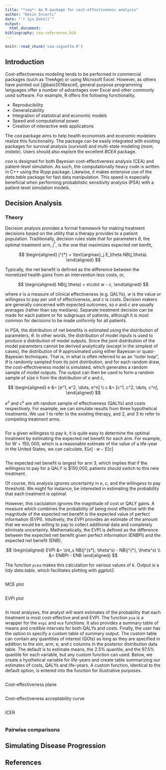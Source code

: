 ```yaml
---
title: "*cea*: An R package for cost-effectiveness analysis"
author: "Devin Incerti"
date: "`r Sys.Date()`"
output: 
  html_document:
bibliography: cea-references.bib
---
```


```r
knitr::read_chunk('cea-vignette.R')
```

## Introduction
Cost-effectiveness modeling tends to be performed in commercial packages (such as TreeAge) or using Microsoft Excel. However, as others have pointed out [@baio2016excel], general purpose programming languages offer a number of advantages over Excel and other commonly used software. For example, R offers the following functionality.

* Reproducibility
* Generalizability
* Integration of statistical and economic models
* Speed and computational power
* Creation of interactive web applications

The *cea* package aims to help health economists and economic modelers realize this functionality. The package can be easily integrated with existing packages for survival analysis (*survival*) and multi-state modeling (*msm*, *mstate*). Users should also explore the excellent *BCEA* package. 

*cea* is designed for both Bayesian cost-effectiveness analysis (CEA) and patient-level simulation. As such, the computationally heavy code is written in C++ using the *Rcpp* package. Likewise, it makes extensive use of the *data.table* package for fast data manipulation. This speed is especially beneficial when performing probabilistic sensitivity analysis (PSA) with a patient-level simulation models.


## Decision Analysis

### Theory
Decision analysis provides a formal framework for making treatment decisions based on the utility that a therapy provides to a patient population. Traditionally, decision rules state that for parameters $\theta$, the optimal treatment arm, $j^{*}$, is the one that maximizes expected net benfit,

$$
\begin{aligned}
j^{*} = \text{argmax}_j E_\theta NB(j,\theta).
\end{aligned}
$$

Typically, the net benefit is defined as the difference between the monetized health gains from an intervention less costs, or,

$$
\begin{aligned}
NB(j,\theta) = e\cdot w - c,
\end{aligned}
$$

where $e$ is a measure of clinical effectiveness (e.g. QALYs), $w$ is the value or willingess to pay per unit of effectiveness, and c is costs. Decision makers are generally concerned with expected outcomes, so $e$ and $c$ are usually averages (rather than say medians). Separate treatment decision can be made for each patient or for subgroups of patients, although it is most common for decisions to be made uniformly for all patients. 

In PSA, the distribution of net benefits is estimated using the distribution of parameters, $\theta$. In other words, the distribution of model inputs is used to produce a distribution of model outputs. Since the joint distribution of the model parameters cannot be derived analytically (except in the simplest of cases), the distribution of $\theta$ approximated using either Bayesian or quasi-Bayesian techniques. That is, in what is often referred to as an "outer loop", $\theta$ is randomly sampled from its joint distribution, and for each random draw, the cost-effectiveness model is simulated, which generates a random sample of model outputs. The output can then be used to form a random sample of size n from the distribution of $e$ and $c$,

$$
\begin{aligned}
e &= [e^1, e^2, \dots, e^n] \\
c &= [c^1, c^2, \dots, c^n],
\end{aligned}
$$

$e^s$ and $c^s$ are $s$th random sample of effectiveness (QALYs) and costs respectively. For example, we can simulate results from three hypothetical treatments. We use $1$ to refer to the existing therapy, and $2$, and $3$ to refer to competing treatment arms. 

```r
```

For a given willingess to pay $k$, it is quite easy to determine the optimal treatment by estimating the expected net benefit for each arm. For example, for $W = 150,000$, which is a reasonable estimate of the value of a life-year in the United States, we can calculate, $\text{E}[e] \cdot w - \text{E}[c]$ 

```r
```

The expected net benefit is largest for arm 3, which implies that if the willingess to pay for a QALY is $150,000, patients should switch to this new treatment. 


Of course, this analysis ignores uncertainty in $e$, $c$, and the willingess to pay threshold. We might for instance, be interested in estimating the probability that each treatment is optimal.

However, this caclulation ignores the magnitude of cost or QALY gains. A measure which combines the probability of being most effective with the magnitude of the expected net benefit is the expected value of perfect information (EVPI). Intuitively, the EVPI provides an estimate of the amount that we would be willing to pay to collect additional data and completely eliminate uncertainty. Mathematically, the EVPI is defined as the difference between the expected net benefit given perfect information (ENBPI) and the expected net benefit (ENB),

$$
\begin{aligned}
EVPI &= \int_s NB(j^{s*}, \theta^s) - NB(j^{*}, \theta^s) \\
&= ENBPI - ENB
\end{aligned}
$$

The function `pcea` makes this calculation for various values of $k$. Output is a tidy *data.table*, which facilitates plotting with *ggplot2*.

```r
```

MCE plot
```r
```

EVPI plot

```r
```

In most analyses, the analyst will want estimates of the probability that each treatment is most cost-effective and and EVPI. The function ``psa`` is a wrapper for the ``evpi`` and ``mce`` functions. It also provides a summary table of means and credible intervals for both QALYs and costs. Finally, the user has the option to specify a custom table of summary output. The custom table can contain any quantities of interest (QOIs) as long as they are specified in addition to the sim, arm, e, and c columns in the posterior distribution data table. The default is to estimate means, the 2.5% quantile, and the 97.5% quantile for each variable, but any custom function can used. Below, we create a hyothetical variable for life-years and create table summarizing our estimates of costs, QALYs and life-years. A custom function, identical to the default option, is entered into the function for illustrative purposes.

```r
```

Cost-effectiveness plane

```r
```

Cost-effectiveness acceptability curve

```r
```

ICER

```r
```

### Pairwise comparisons

## Simulating Disease Progression 

## References

